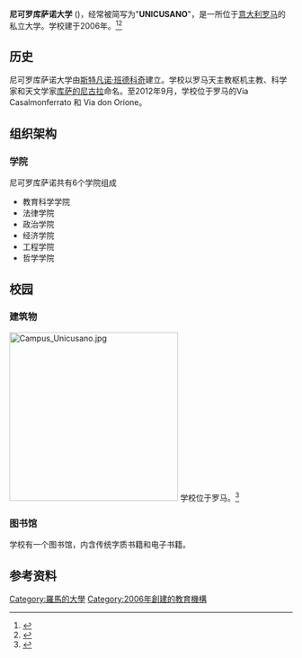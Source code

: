 {{Coord|41|54|46|N|12|23|36|E|type:edu_region:IT|display=title}}

{{Infobox University
|name            =尼可罗库萨诺大学
|native_name     =Università degli Studi Niccolò Cusano
|latin_name      =Universitas Nicolaus Cusanus
|image           =Campusampliatounicusano.jpg
|motto           = ''Mens ingenii verbum''
|established     =2006年5月10日
|type            =私立
|endowment       =
|staff           =
|president       = [[斯特凡诺·班德科奇|斯特凡诺·班德科奇]]
|rector          =
|students        =11,610人<ref>[http://anagrafe.miur.it/cerca.php?misure%5B%5D=iscr&filtra-anno-accademico=2012&filtra-tipo-laurea=&filtra-area=&filtra-classe=&filtra-regione-univ=12&filtra-universita=E0&filtra-facolta=&filtra-regione-sede=&filtra-provincia-sede=&filtra-comune-sede=&filtra-cittadinanza=&filtra-tipo-nazionalita=&filtra-regione-res=&filtra-provincia-res=&filtra-tipo-diploma=&filtra-fascia-voto-diploma=&filtra-anno-diploma=&filtra-fascia-eta=&filtra-sesso=&filtra-anno-corso=&filtra-parola-chiave=&module=Anagrafe&action=Risultati&gruppo%5B%5D=anno-accademico&gruppo%5B%5D=universita&gruppo%5B%5D=classe&gruppi_js=anno-accademico%3Auniversita%3Aclasse Anagrafe studenti MIUR] {{Wayback|url=http://anagrafe.miur.it/cerca.php?misure%5B%5D=iscr&filtra-anno-accademico=2012&filtra-tipo-laurea=&filtra-area=&filtra-classe=&filtra-regione-univ=12&filtra-universita=E0&filtra-facolta=&filtra-regione-sede=&filtra-provincia-sede=&filtra-comune-sede=&filtra-cittadinanza=&filtra-tipo-nazionalita=&filtra-regione-res=&filtra-provincia-res=&filtra-tipo-diploma=&filtra-fascia-voto-diploma=&filtra-anno-diploma=&filtra-fascia-eta=&filtra-sesso=&filtra-anno-corso=&filtra-parola-chiave=&module=Anagrafe&action=Risultati&gruppo%5B%5D=anno-accademico&gruppo%5B%5D=universita&gruppo%5B%5D=classe&gruppi_js=anno-accademico%3Auniversita%3Aclasse |date=20210305175039 }}, 12 September 2013; accessed 30 March 2014.</ref>
|city            = [[罗马|罗马]]
|country         = [[意大利|意大利]]
|campus          = [[城市|城市]]
|free_label      = 体育队伍
|free            = [http://www.aurelianuoto.it/ Aurelia nuoto unicusano]
|website         = [http://www.unicusano.it/ www.unicusano.it]}}

'''尼可罗库萨诺大学''' ({{lang-it|Università degli Studi Niccolò Cusano}})，经常被简写为"'''UNICUSANO'''"，是一所位于[[意大利|意大利]][[罗马|罗马]]的私立大学。学校建于2006年。<ref>{{cite web|url=http://www.bussinespeople.it/People/Protagonisti/Studiare-e-bene-online-e-meglio_10917|title=Studiare è bene, online è meglio|publisher=bussinespeople.it|accessdate=13 July 2012}}{{dead link|date=2017年12月 |bot=InternetArchiveBot |fix-attempted=yes }}</ref><ref>{{cite web|url=http://www.freeonline.org/cs/com/unicusano-e-le-ragioni-del-successo.html|title=UniCusano e le ragioni del successo|publisher=Freeonline|accessdate=13 July 2012|archive-url=https://web.archive.org/web/20120924035756/http://www.freeonline.org/cs/com/unicusano-e-le-ragioni-del-successo.html|archive-date=2012-09-24|dead-url=yes}}</ref>

==历史==
尼可罗库萨诺大学由[[斯特凡诺·班德科奇|斯特凡诺·班德科奇]]建立。学校以罗马天主教枢机主教、科学家和天文学家[[库萨的尼古拉|库萨的尼古拉]]命名。至2012年9月，学校位于罗马的Via Casalmonferrato 和 Via don Orione。

==组织架构==

===学院===
尼可罗库萨诺共有6个学院组成
*教育科学学院
*法律学院
*政治学院
*经济学院
*工程学院
*哲学学院

==校园==

===建筑物===
[[Image:Campus_Unicusano.jpg|300px]]
学校位于罗马。<ref>{{cite web|url=http://www.universando.com/Laureaonline_UNISU.htm|title=Alla Cusano non solo tecnologia, ma anche Campus e natura|publisher=Universando|accessdate=13 July 2012|deadurl=yes|archiveurl=https://web.archive.org/web/20120624061018/http://universando.com/Laureaonline_UNISU.htm|archivedate=2012年6月24日}}</ref>

===图书馆===
学校有一个图书馆，内含传统字质书籍和电子书籍。


==参考资料==
{{Reflist|2}}

{{意大利大学}}
{{Authority control}}
[[Category:羅馬的大學|Category:羅馬的大學]]
[[Category:2006年創建的教育機構|Category:2006年創建的教育機構]]
